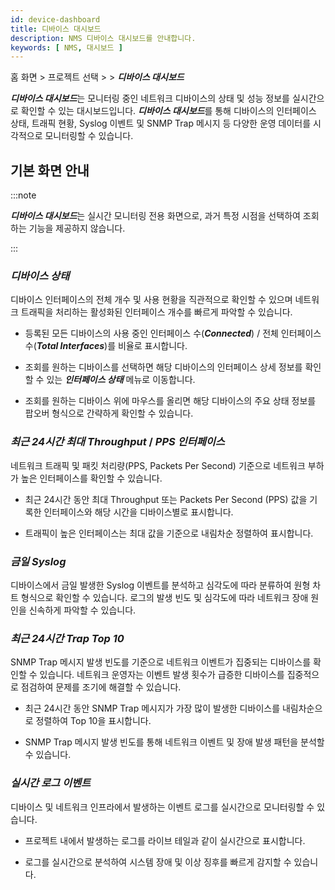```yaml
---
id: device-dashboard
title: 디바이스 대시보드
description: NMS 디바이스 대시보드를 안내합니다.
keywords: [ NMS, 대시보드 ]
---
```


홈 화면 &gt; 프로젝트 선택 &gt; <Cmdname sid="side_dashboard" className="uitext" /> &gt; ***디바이스 대시보드***

***디바이스 대시보드***는 모니터링 중인 네트워크 디바이스의 상태 및 성능 정보를 실시간으로 확인할 수 있는 대시보드입니다. ***디바이스 대시보드***를 통해 디바이스의 인터페이스 상태, 트래픽 현황, Syslog 이벤트 및 SNMP Trap 메시지 등 다양한 운영 데이터를 시각적으로 모니터링할 수 있습니다.

## 기본 화면 안내 

<ImgLang img="nms-device-dashboard.png" desc="디바이스 대시보드" />

:::note 

***디바이스 대시보드***는 실시간 모니터링 전용 화면으로, 과거 특정 시점을 선택하여 조회하는 기능을 제공하지 않습니다.

:::

### ***디바이스 상태***  

디바이스 인터페이스의 전체 개수 및 사용 현황을 직관적으로 확인할 수 있으며 네트워크 트래픽을 처리하는 활성화된 인터페이스 개수를 빠르게 파악할 수 있습니다. 

* 등록된 모든 디바이스의 사용 중인 인터페이스 수(***Connected***) / 전체 인터페이스 수(***Total Interfaces***)를 비율로 표시합니다.

* 조회를 원하는 디바이스를 선택하면 해당 디바이스의 인터페이스 상세 정보를 확인할 수 있는 ***인터페이스 상태*** 메뉴로 이동합니다.

* 조회를 원하는 디바이스 위에 마우스를 올리면 해당 디바이스의 주요 상태 정보를 팝오버 형식으로 간략하게 확인할 수 있습니다. 

### ***최근 24시간 최대 Throughput*** / ***PPS 인터페이스***

네트워크 트래픽 및 패킷 처리량(PPS, Packets Per Second) 기준으로 네트워크 부하가 높은 인터페이스를 확인할 수 있습니다. 

* 최근 24시간 동안 최대 Throughput 또는 Packets Per Second (PPS) 값을 기록한 인터페이스와 해당 시간을 디바이스별로 표시합니다.

* 트래픽이 높은 인터페이스는 최대 값을 기준으로 내림차순 정렬하여 표시합니다.


### ***금일 Syslog*** 

디바이스에서 금일 발생한 Syslog 이벤트를 분석하고 심각도에 따라 분류하여 원형 차트 형식으로 확인할 수 있습니다. 로그의 발생 빈도 및 심각도에 따라 네트워크 장애 원인을 신속하게 파악할 수 있습니다.


### ***최근 24시간 Trap Top 10***

SNMP Trap 메시지 발생 빈도를 기준으로 네트워크 이벤트가 집중되는 디바이스를 확인할 수 있습니다. 네트워크 운영자는 이벤트 발생 횟수가 급증한 디바이스를 집중적으로 점검하여 문제를 조기에 해결할 수 있습니다.

* 최근 24시간 동안 SNMP Trap 메시지가 가장 많이 발생한 디바이스를 내림차순으로 정렬하여 Top 10을 표시합니다.

* SNMP Trap 메시지 발생 빈도를 통해 네트워크 이벤트 및 장애 발생 패턴을 분석할 수 있습니다.

### ***실시간 로그 이벤트***

디바이스 및 네트워크 인프라에서 발생하는 이벤트 로그를 실시간으로 모니터링할 수 있습니다.

* 프로젝트 내에서 발생하는 로그를 라이브 테일과 같이 실시간으로 표시합니다.

* 로그를 실시간으로 분석하여 시스템 장애 및 이상 징후를 빠르게 감지할 수 있습니다.